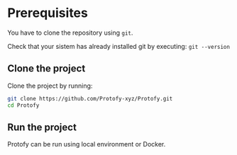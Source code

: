 # Prerequisites

You have to clone the repository using `git`. 

Check that your sistem has already installed git by executing: `git --version`

## Clone the project
Clone the project by running:
```bash
git clone https://github.com/Protofy-xyz/Protofy.git
cd Protofy
```
## Run the project
Protofy can be run using local environment or Docker.

 
<Cards>
  <Card icon={"💻  "} title="Local Installation" href="/installation/local-installation" />
  <Card icon={"🐳  "} title="Docker Installation" href="/installation/docker-installation" />
</Cards>

